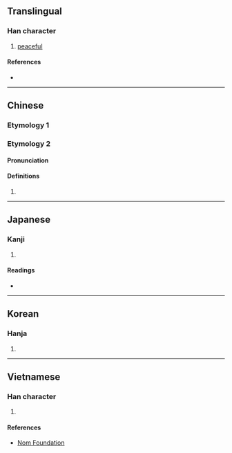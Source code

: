 {{character info/new}}
{{also|宁}}
==Translingual==

===Han character===
{{Han char|rn=101|rad=用|as=07|sn=12|four=30227|canj=JPBQ|ids=⿳宀心用}}

# [[peaceful]]

====References====
* {{Han ref|kx=0756.080|dkj=21717|dj=1166.100|hdz=20944.080|uh=752F|ud=29999|bh=DAAC|bd=55980}}

----

==Chinese==

===Etymology 1===
{{zh-see|寧|v}}

===Etymology 2===
{{zh-forms|s=甯|s2=宁}}

====Pronunciation====
{{zh-pron
|m=Nìng
|m-s=
|c=ning4,ning6
|c-t=
|g=
|h=pfs=
|j=
|md=
|mn=
|mn-t=
|w=
|x=
|mc=y
|oc=y
|cat=pn
}}

====Definitions====
{{zh-hanzi}}

# {{surname|lang=zh}}

----

==Japanese==

===Kanji===
{{ja-kanji|grade=|rs=用07}}

# {{defn|lang=ja|sort=用07}}

====Readings====
* {{ja-readings|on=[[ねい]] (nei), [[にょう]] (nyō)|kun=[[ねがい]] (negai)|nanori=}}

----

==Korean==

===Hanja===
{{ko-hanja|hangeul=[[녕]]>[[영]]|eumhun=|rv=nyeong>yeong|mr=nyŏng>yŏng|y=nyeng>yeng}}

# {{defn|lang=ko|sort=用07}}

----

==Vietnamese==

===Han character===
{{vi-readings|rs=用07| hanviet = ninh}}

# {{defn|lang=vi|sort=用07}}

====References====
*[http://nomfoundation.org/common/nom_details.php?codepoint=752f Nom Foundation]